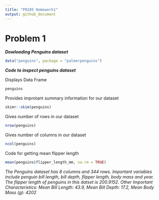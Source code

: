 ```yaml
---
title: "P8105 Homework1"
output: github_document
---
```


# Problem 1

***Dowloading Penguins dataset***

```r

data("penguins", package = "palmerpenguins")

```

***Code to inspect penguins dataset***

Displays Data Frame
```r

penguins

```

Provides improtant summary information for our dataset
```r

skimr::skim(penguins)

```

Gives number of rows in our dataset
```r

nrow(penguins)

```

Gives number of columns in our dataset
```r

ncol(penguins)

```

Code for getting mean flipper length
```r

mean(penguins$flipper_length_mm, na.rm = TRUE)

```
_The Penguins dataset has 8 columns and 344 rows. Important variables include penguin bill length, bill depth, flipper length, body mass and year. The flipper length of penguins in this datset is 200.9152. Other Important Characteristics: Mean Bill Length: 43.9, Mean Bill Depth: 17.2, Mean Body Mass (g): 4202_